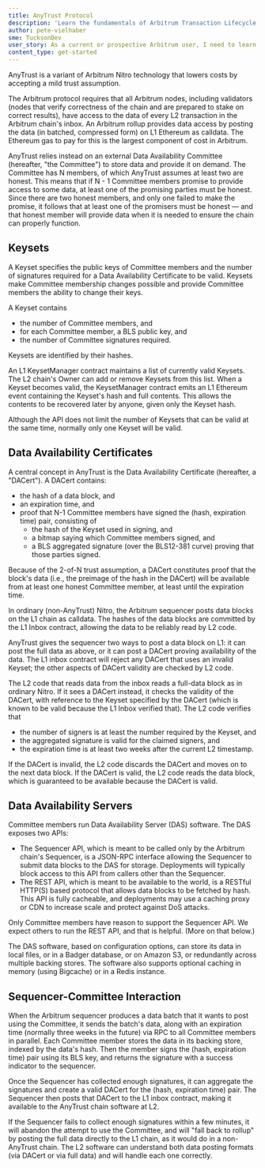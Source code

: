 ```yaml
---
title: AnyTrust Protocol
description: 'Learn the fundamentals of Arbitrum Transaction Lifecycle.'
author: pete-vielhaber
sme: TucksonDev
user_story: As a current or prospective Arbitrum user, I need to learn more about Nitros design.
content_type: get-started
---
```


AnyTrust is a variant of Arbitrum Nitro technology that lowers costs by accepting a mild trust assumption.

The Arbitrum protocol requires that all Arbitrum nodes, including validators (nodes that verify correctness of the chain and are prepared to stake on correct results), have access to the data of every L2 transaction in the Arbitrum chain's inbox. An Arbitrum rollup provides data access by posting the data (in batched, compressed form) on L1 Ethereum as calldata. The Ethereum gas to pay for this is the largest component of cost in Arbitrum.

AnyTrust relies instead on an external Data Availability Committee (hereafter, "the Committee") to store data and provide it on demand. The Committee has N members, of which AnyTrust assumes at least two are honest. This means that if N - 1 Committee members promise to provide access to some data, at least one of the promising parties must be honest. Since there are two honest members, and only one failed to make the promise, it follows that at least one of the promisers must be honest — and that honest member will provide data when it is needed to ensure the chain can properly function.

## Keysets

A Keyset specifies the public keys of Committee members and the number of signatures required for a Data Availability Certificate to be valid. Keysets make Committee membership changes possible and provide Committee members the ability to change their keys.

A Keyset contains

- the number of Committee members, and
- for each Committee member, a BLS public key, and
- the number of Committee signatures required.

Keysets are identified by their hashes.

An L1 KeysetManager contract maintains a list of currently valid Keysets. The L2 chain's Owner can add or remove Keysets from this list. When a Keyset becomes valid, the KeysetManager contract emits an L1 Ethereum event containing the Keyset's hash and full contents. This allows the contents to be recovered later by anyone, given only the Keyset hash.

Although the API does not limit the number of Keysets that can be valid at the same time, normally only one Keyset will be valid.

## Data Availability Certificates

A central concept in AnyTrust is the Data Availability Certificate (hereafter, a "DACert"). A DACert contains:

- the hash of a data block, and
- an expiration time, and
- proof that N-1 Committee members have signed the (hash, expiration time) pair, consisting of
  - the hash of the Keyset used in signing, and
  - a bitmap saying which Committee members signed, and
  - a BLS aggregated signature (over the BLS12-381 curve) proving that those parties signed.

Because of the 2-of-N trust assumption, a DACert constitutes proof that the block's data (i.e., the preimage of the hash in the DACert) will be available from at least one honest Committee member, at least until the expiration time.

In ordinary (non-AnyTrust) Nitro, the Arbitrum sequencer posts data blocks on the L1 chain as calldata. The hashes of the data blocks are committed by the L1 Inbox contract, allowing the data to be reliably read by L2 code.

AnyTrust gives the sequencer two ways to post a data block on L1: it can post the full data as above, or it can post a DACert proving availability of the data. The L1 inbox contract will reject any DACert that uses an invalid Keyset; the other aspects of DACert validity are checked by L2 code.

The L2 code that reads data from the inbox reads a full-data block as in ordinary Nitro. If it sees a DACert instead, it checks the validity of the DACert, with reference to the Keyset specified by the DACert (which is known to be valid because the L1 Inbox verified that). The L2 code verifies that

- the number of signers is at least the number required by the Keyset, and
- the aggregated signature is valid for the claimed signers, and
- the expiration time is at least two weeks after the current L2 timestamp.

If the DACert is invalid, the L2 code discards the DACert and moves on to the next data block. If the DACert is valid, the L2 code reads the data block, which is guaranteed to be available because the DACert is valid.

## Data Availability Servers

Committee members run Data Availability Server (DAS) software. The DAS exposes two APIs:

- The Sequencer API, which is meant to be called only by the Arbitrum chain's Sequencer, is a JSON-RPC interface allowing the Sequencer to submit data blocks to the DAS for storage. Deployments will typically block access to this API from callers other than the Sequencer.
- The REST API, which is meant to be available to the world, is a RESTful HTTP(S) based protocol that allows data blocks to be fetched by hash. This API is fully cacheable, and deployments may use a caching proxy or CDN to increase scale and protect against DoS attacks.

Only Committee members have reason to support the Sequencer API. We expect others to run the REST API, and that is helpful. (More on that below.)

The DAS software, based on configuration options, can store its data in local files, or in a Badger database, or on Amazon S3, or redundantly across multiple backing stores. The software also supports optional caching in memory (using Bigcache) or in a Redis instance.

## Sequencer-Committee Interaction

When the Arbitrum sequencer produces a data batch that it wants to post using the Committee, it sends the batch's data, along with an expiration time (normally three weeks in the future) via RPC to all Committee members in parallel. Each Committee member stores the data in its backing store, indexed by the data's hash. Then the member signs the (hash, expiration time) pair using its BLS key, and returns the signature with a success indicator to the sequencer.

Once the Sequencer has collected enough signatures, it can aggregate the signatures and create a valid DACert for the (hash, expiration time) pair. The Sequencer then posts that DACert to the L1 inbox contract, making it available to the AnyTrust chain software at L2.

If the Sequencer fails to collect enough signatures within a few minutes, it will abandon the attempt to use the Committee, and will "fall back to rollup" by posting the full data directly to the L1 chain, as it would do in a non-AnyTrust chain. The L2 software can understand both data posting formats (via DACert or via full data) and will handle each one correctly.

